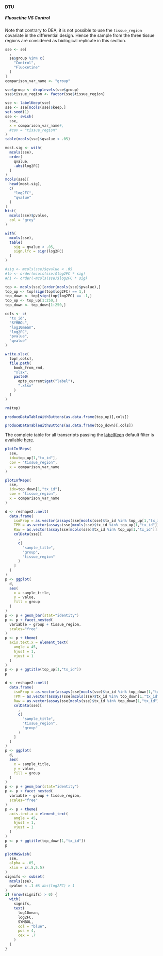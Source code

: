 #### DTU {#resultsRnaseqSRP084288DTU}

##### Fluoxetine VS Control {#resultsRnaseqSRP084288DTUFluoxetineVsControlWithTissueAsCovariate}

Note that contrary to DEA, it is not possible to use the `tissue_region` covariate in the differential design. Hence the sample from the three tissue regions are considered as biological replicate in this section.

```r
sse <- se[
  ,
  se$group %in% c(
    "Control",
    "Fluoxetine"
  )
]
comparison_var_name <- "group"

sse$group <- droplevels(sse$group)
sse$tissue_region <- factor(sse$tissue_region)

sse <- labelKeep(sse)
sse <- sse[mcols(sse)$keep,]
set.seed(1)
sse <- swish(
  sse,
  x = comparison_var_name#,
  #cov = "tissue_region"
)
table(mcols(sse)$qvalue < .05)

most.sig <- with(
  mcols(sse),
  order(
    qvalue,
    -abs(log2FC)
  )
)
mcols(sse)[
  head(most.sig),
  c(
    "log2FC",
    "qvalue"
  )
]
hist(
  mcols(sse)$pvalue,
  col = "grey"
)

with(
  mcols(sse),
  table(
    sig = qvalue < .05,
    sign.lfc = sign(log2FC)
  )
)

#sig <- mcols(sse)$qvalue < .05
#lo <- order(mcols(sse)$log2FC * sig)
#hi <- order(-mcols(sse)$log2FC * sig)

top <- mcols(sse)[order(mcols(sse)$pvalue),]
top_up <- top[sign(top$log2FC) == 1,]
top_down <- top[sign(top$log2FC) == -1,]
top_up <- top_up[1:250,]
top_down <- top_down[1:250,]

cols <- c(
  "tx_id",
  "SYMBOL",
  "log10mean",
  "log2FC",
  "pvalue",
  "qvalue"
)

write.xlsx(
  top[,cols],
  file.path(
    book_from_rmd,
    "xlsx",
    paste0(
      opts_current$get("label"),
      ".xlsx"
    )
  )
)

rm(top)
```

```r
produceDataTableWithButtons(as.data.frame(top_up)[,cols])
```

```r
produceDataTableWithButtons(as.data.frame(top_down)[,cols])
```

The complete table for all transcripts passing the [labelKeep](https://rdrr.io/bioc/fishpond/man/labelKeep.html) default filter is available [here](xlsx/resultsRnaseqSRP084288DTUFluoxetineVsControlWithTissueAsCovariate.xlsx).

```r
plotInfReps(
  sse,
  idx=top_up[1,"tx_id"],
  cov = "tissue_region",
  x = comparison_var_name
)
```

```r
plotInfReps(
  sse,
  idx=top_down[1,"tx_id"],
  cov = "tissue_region",
  x = comparison_var_name
)
```
```r
d <- reshape2::melt(
  data.frame(
    isoProp = as.vector(assays(sse[mcols(sse)$tx_id %in% top_up[1,"tx_id"]])$isoProp),
    TPM = as.vector(assays(sse[mcols(sse)$tx_id %in% top_up[1,"tx_id"]])$abundance),
    Raw = as.vector(assay(sse[mcols(sse)$tx_id %in% top_up[1,"tx_id"]])),
    colData(sse)[
      ,
      c(
        "sample_title",
        "group",
        "tissue_region"
      )
    ]
  )
)
p <- ggplot(
  d,
  aes(
    x = sample_title,
    y = value,
    fill = group
  )
)
p <- p + geom_bar(stat="identity")
p <- p + facet_nested(
  variable ~ group + tissue_region,
  scales="free"
)
p <- p + theme(
  axis.text.x = element_text(
    angle = 45,
    hjust = 1,
    vjust = 1
  )
)
p <- p + ggtitle(top_up[1,"tx_id"])
p
```

```r
d <- reshape2::melt(
  data.frame(
    isoProp = as.vector(assays(sse[mcols(sse)$tx_id %in% top_down[1,"tx_id"]])$isoProp),
    TPM = as.vector(assays(sse[mcols(sse)$tx_id %in% top_down[1,"tx_id"]])$abundance),
    Raw = as.vector(assay(sse[mcols(sse)$tx_id %in% top_down[1,"tx_id"]])),
    colData(sse)[
      ,
      c(
        "sample_title",
        "tissue_region",
        "group"
      )
    ]
  )
)
p <- ggplot(
  d,
  aes(
    x = sample_title,
    y = value,
    fill = group
  )
)
p <- p + geom_bar(stat="identity")
p <- p + facet_nested(
  variable ~ group + tissue_region,
  scales="free"
)
p <- p + theme(
  axis.text.x = element_text(
    angle = 45,
    hjust = 1,
    vjust = 1
  )
)
p <- p + ggtitle(top_down[1,"tx_id"])
p
```

```r
plotMASwish(
  sse,
  alpha = .05,
  xlim = c(.5,5.5)
)
signifs <- subset(
  mcols(sse),
  qvalue < .1 #& abs(log2FC) > 1
)
if (nrow(signifs) > 0) {
  with(
    signifs,
    text(
      log10mean,
      log2FC,
      SYMBOL,
      col = "blue",
      pos = 4,
      cex = .7
    )
  )
}
```
